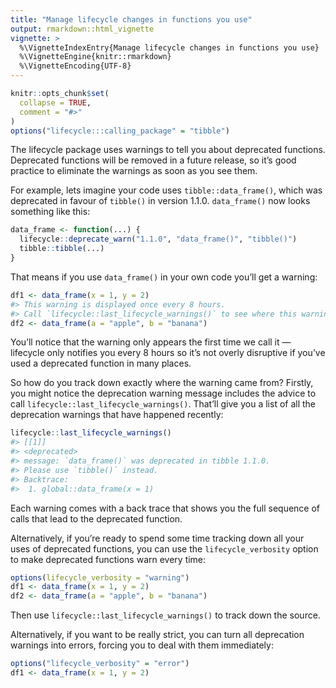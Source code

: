 ```yaml
---
title: "Manage lifecycle changes in functions you use"
output: rmarkdown::html_vignette
vignette: >
  %\VignetteIndexEntry{Manage lifecycle changes in functions you use}
  %\VignetteEngine{knitr::rmarkdown}
  %\VignetteEncoding{UTF-8}
---
```


```r
knitr::opts_chunk$set(
  collapse = TRUE,
  comment = "#>"
)
options("lifecycle:::calling_package" = "tibble")
```

The lifecycle package uses warnings to tell you about deprecated functions.
Deprecated functions will be removed in a future release, so it's good practice to eliminate the warnings as soon as you see them.

For example, lets imagine your code uses `tibble::data_frame()`, which was deprecated in favour of `tibble()` in version 1.1.0.
`data_frame()` now looks something like this:

```r
data_frame <- function(...) {
  lifecycle::deprecate_warn("1.1.0", "data_frame()", "tibble()")
  tibble::tibble(...)
}
```

That means if you use `data_frame()` in your own code you'll get a warning:

```r
df1 <- data_frame(x = 1, y = 2)
#> This warning is displayed once every 8 hours.
#> Call `lifecycle::last_lifecycle_warnings()` to see where this warning was generated.
df2 <- data_frame(a = "apple", b = "banana")
```

You'll notice that the warning only appears the first time we call it --- lifecycle only notifies you every 8 hours so it's not overly disruptive if you've used a deprecated function in many places.

So how do you track down exactly where the warning came from?
Firstly, you might notice the deprecation warning message includes the advice to call `lifecycle::last_lifecycle_warnings()`.
That'll give you a list of all the deprecation warnings that have happened recently:

```r
lifecycle::last_lifecycle_warnings()
#> [[1]]
#> <deprecated>
#> message: `data_frame()` was deprecated in tibble 1.1.0.
#> Please use `tibble()` instead.
#> Backtrace:
#>  1. global::data_frame(x = 1)
```

Each warning comes with a back trace that shows you the full sequence of calls that lead to the deprecated function.

Alternatively, if you're ready to spend some time tracking down all your uses of deprecated functions, you can use the `lifecycle_verbosity` option to make deprecated functions warn every time:

```r
options(lifecycle_verbosity = "warning")
df1 <- data_frame(x = 1, y = 2)
df2 <- data_frame(a = "apple", b = "banana")
```

Then use `lifecycle::last_lifecycle_warnings()` to track down the source.

Alternatively, if you want to be really strict, you can turn all deprecation warnings into errors, forcing you to deal with them immediately:

```r
options("lifecycle_verbosity" = "error")
df1 <- data_frame(x = 1, y = 2)
```
